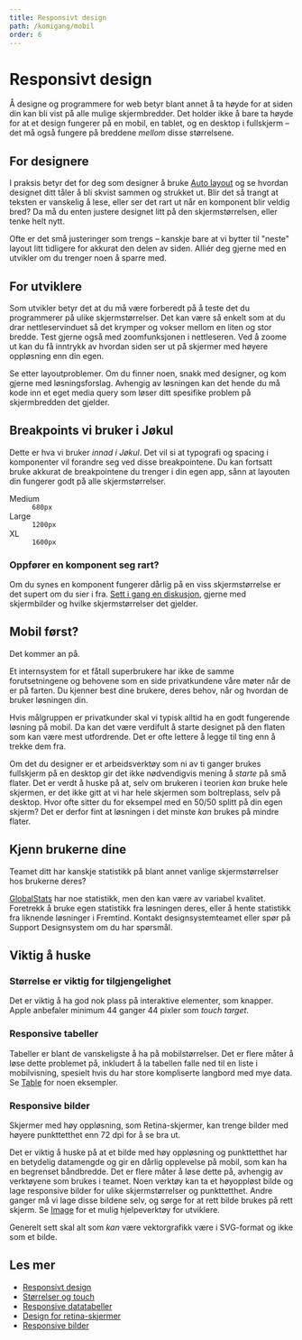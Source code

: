 ```yaml
---
title: Responsivt design
path: /komigang/mobil
order: 6
---
```


# Responsivt design

<Ingress>
    Å designe og programmere for web betyr blant annet å ta høyde for at siden din kan bli vist på alle mulige
    skjermbredder. Det holder ikke å bare ta høyde for at et design fungerer på en mobil, en tablet, og en desktop i
    fullskjerm – det må også fungere på breddene <em>mellom</em> disse størrelsene.
</Ingress>

## For designere

I praksis betyr det for deg som designer å bruke [Auto layout](https://help.figma.com/hc/en-us/articles/360040451373-Create-dynamic-designs-with-Auto-Layout) og se hvordan designet ditt tåler å bli skvist sammen og strukket ut. Blir det så trangt at teksten er vanskelig å lese, eller ser det rart ut når en komponent blir veldig bred? Da må du enten justere designet litt på den skjermstørrelsen, eller tenke helt nytt.

Ofte er det små justeringer som trengs – kanskje bare at vi bytter til "neste" layout litt tidligere for akkurat den delen av siden. Alliér deg gjerne med en utvikler om du trenger noen å sparre med.

## For utviklere

Som utvikler betyr det at du må være forberedt på å teste det du programmerer på ulike skjermstørrelser. Det kan være så enkelt som at du drar nettleservinduet så det krymper og vokser mellom en liten og stor bredde. Test gjerne også med zoomfunksjonen i nettleseren. Ved å zoome ut kan du få inntrykk av hvordan siden ser ut på skjermer med høyere oppløsning enn din egen.

Se etter layoutproblemer. Om du finner noen, snakk med designer, og kom gjerne med løsningsforslag. Avhengig av løsningen kan det hende du må kode inn et eget media query som løser ditt spesifike problem på skjermbredden det gjelder.

## Breakpoints vi bruker i Jøkul

<div className="jkl-portal-paragraph">
    <InfoMessageBox role="none presentation" fullWidth title="Du står fritt til å lage egne breakpoints">
        Dette er hva vi bruker <i>innad i Jøkul</i>. Det vil si at typografi og spacing i komponenter vil forandre seg
        ved disse breakpointene. Du kan fortsatt bruke akkurat de breakpointene du trenger i din egen app, sånn at
        layouten din fungerer godt på alle skjermstørrelser.
    </InfoMessageBox>
</div>

<div className="jkl-portal-paragraph jkl-spacing-xl--top">
    <dl>
        <dt>Medium</dt>
        <dd>
            <code>680px</code>
        </dd>
        <dt>Large</dt>
        <dd>
            <code>1200px</code>
        </dd>
        <dt>XL</dt>
        <dd>
            <code>1600px</code>
        </dd>
    </dl>
</div>

### Oppfører en komponent seg rart?

Om du synes en komponent fungerer dårlig på en viss skjermstørrelse er det supert om du sier i fra. [Sett i gang en diskusjon](/komigang/prosessen), gjerne med skjermbilder og hvilke skjermstørrelser det gjelder.

## Mobil først?

Det kommer an på.

Et internsystem for et fåtall superbrukere har ikke de samme forutsetningene og behovene som en side privatkundene våre møter når de er på farten. Du kjenner best dine brukere, deres behov, når og hvordan de bruker løsningen din.

Hvis målgruppen er privatkunder skal vi typisk alltid ha en godt fungerende løsning på mobil. Da kan det være verdifult å starte designet på den flaten som kan være mest utfordrende. Det er ofte lettere å legge til ting enn å trekke dem fra.

Om det du designer er et arbeidsverktøy som ni av ti ganger brukes fullskjerm på en desktop gir det ikke nødvendigvis mening å _starte_ på små flater. Det er verdt å huske på at, selv om brukeren i teorien _kan_ bruke hele skjermen, er det ikke gitt at vi har hele skjermen som boltreplass, selv på desktop. Hvor ofte sitter du for eksempel med en 50/50 splitt på din egen skjerm? Det er derfor fint at løsningen i det minste _kan_ brukes på mindre flater.

## Kjenn brukerne dine

Teamet ditt har kanskje statistikk på blant annet vanlige skjermstørrelser hos brukerne deres?

[GlobalStats](https://gs.statcounter.com/screen-resolution-stats/all/norway) har noe statistikk, men den kan være av variabel kvalitet. Foretrekk å bruke egen statistikk fra løsningen deres, eller å hente statistikk fra liknende løsninger i Fremtind. Kontakt designsystemteamet eller spør på Support Designsystem om du har spørsmål.

## Viktig å huske

### Størrelse er viktig for tilgjengelighet

Det er viktig å ha god nok plass på interaktive elementer, som knapper. Apple anbefaler minimum 44 ganger 44 pixler som <i lang="en">touch target</i>.

### Responsive tabeller

Tabeller er blant de vanskeligste å ha på mobilstørrelser. Det er flere måter å løse dette problemet på, inkludert å la tabellen falle ned til en liste i mobilvisning, spesielt hvis du har store kompliserte langbord med mye data. Se [Table](/komponenter/table) for noen eksempler.

### Responsive bilder

Skjermer med høy oppløsning, som Retina-skjermer, kan trenge bilder med høyere punkttetthet enn 72 dpi for å se bra ut.

Det er viktig å huske på at et bilde med høy oppløsning og punkttetthet har en betydelig datamengde og gir en dårlig opplevelse på mobil, som kan ha en begrenset båndbredde. Det er flere måter å løse dette på, avhengig av verktøyene som brukes i teamet. Noen verktøy kan ta et høyoppløst bilde og lage responsive bilder for ulike skjermstørrelser og punkttetthet. Andre ganger må vi lage disse bildene selv, og sørge for at rett bilde brukes på rett skjerm. Se [Image](/komponenter/image) for et mulig hjelpeverktøy for utviklere.

Generelt sett skal alt som <em>kan</em> være vektorgrafikk være i SVG-format og ikke som et bilde.

## Les mer

-   [Responsivt design](https://blog.prototypr.io/a-pragmatic-guide-to-designing-and-building-responsive-web-applications-ff625dd2f206)
-   [Størrelser og touch](https://medium.com/@zacdicko/size-matters-accessibility-and-touch-targets-56e942adc0cc)
-   [Responsive datatabeller](https://medium.com/appnroll-publication/5-practical-solutions-to-make-responsive-data-tables-ff031c48b122)
-   [Design for retina-skjermer](https://www.dbswebsite.com/blog/retina-displays-good-for-web-design/)
-   [Responsive bilder](https://developer.mozilla.org/en-US/docs/Learn/HTML/Multimedia_and_embedding/Responsive_images)
